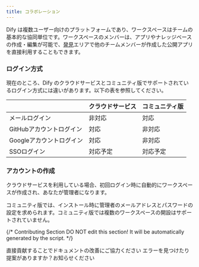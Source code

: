 ```yaml
---
title: コラボレーション
---
```


Dify は複数ユーザー向けのプラットフォームであり、ワークスペースはチームの基本的な協同単位です。ワークスペースのメンバーは、アプリやナレッジベースの作成・編集が可能で、[発見](/ja-jp/guides/workspace/app)エリアで他のチームメンバーが作成した公開アプリを直接利用することもできます。

### ログイン方式

現在のところ、Dify のクラウドサービスとコミュニティ版でサポートされているログイン方式には違いがあります。以下の表を参照してください。

|                 | クラウドサービス | コミュニティ版 |
| --------------- | -------- | ------- |
| メールログイン         | 非対応      | 対応      |
| GitHubアカウントログイン | 対応       | 非対応     |
| Googleアカウントログイン | 対応       | 非対応     |
| SSOログイン         | 対応予定     | 対応予定    |

### アカウントの作成

クラウドサービスを利用している場合、初回ログイン時に自動的にワークスペースが作成され、あなたが管理者になります。

コミュニティ版では、インストール時に管理者のメールアドレスとパスワードの設定を求められます。コミュニティ版では複数のワークスペースの開設はサポートされていません。

{/*
Contributing Section
DO NOT edit this section!
It will be automatically generated by the script.
*/}

<CardGroup cols="2">
    <Card
        title="このページを編集する"
        icon="pen-to-square"
        href="https://github.com/langgenius/dify-docs/edit/main/ja-jp/guides/workspace/readme.mdx"
    >
        直接貢献することでドキュメントの改善にご協力ください
    </Card>
    <Card
        title="問題を報告する"
        icon="github"
        href="https://github.com/langgenius/dify-docs/issues/new?title=ドキュメントの問題%3A%20&body=%23%23%20問題の説明%0A%3C%21--%20発見した問題について簡単に説明してください%20--%3E%0A%0A%23%23%20ページリンク%0Ahttps%3A%2F%2Fgithub.com%2Flanggenius%2Fdify-docs%2Fblob%2Fmain%2Fja-jp/guides/workspace%2Freadme.mdx%0A%0A%23%23%20提案される変更%0A%3C%21--%20特定の変更案がある場合は、ここで説明してください%20--%3E%0A%0A%3C%21--%20ドキュメントの品質向上にご協力いただきありがとうございます！%20--%3E"
    >
        エラーを見つけたり提案がありますか？お知らせください
    </Card>
</CardGroup>

